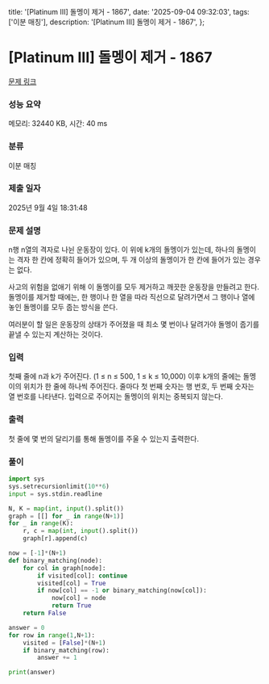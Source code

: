   title: '[Platinum III] 돌멩이 제거 - 1867',
  date: '2025-09-04 09:32:03',
  tags: ['이분 매칭'],
  description: '[Platinum III] 돌멩이 제거 - 1867',
};

# [Platinum III] 돌멩이 제거 - 1867 

[문제 링크](https://www.acmicpc.net/problem/1867) 

### 성능 요약

메모리: 32440 KB, 시간: 40 ms

### 분류

이분 매칭

### 제출 일자

2025년 9월 4일 18:31:48

### 문제 설명

n행 n열의 격자로 나뉜 운동장이 있다. 이 위에 k개의 돌멩이가 있는데, 하나의 돌멩이는 격자 한 칸에 정확히 들어가 있으며, 두 개 이상의 돌멩이가 한 칸에 들어가 있는 경우는 없다.

사고의 위험을 없애기 위해 이 돌멩이를 모두 제거하고 깨끗한 운동장을 만들려고 한다. 돌멩이를 제거할 때에는, 한 행이나 한 열을 따라 직선으로 달려가면서 그 행이나 열에 놓인 돌멩이를 모두 줍는 방식을 쓴다.

여러분이 할 일은 운동장의 상태가 주어졌을 때 최소 몇 번이나 달려가야 돌멩이 줍기를 끝낼 수 있는지 계산하는 것이다.

### 입력 

 첫째 줄에 n과 k가 주어진다. (1 ≤ n ≤ 500, 1 ≤ k ≤ 10,000) 이후 k개의 줄에는 돌멩이의 위치가 한 줄에 하나씩 주어진다. 줄마다 첫 번째 숫자는 행 번호, 두 번째 숫자는 열 번호를 나타낸다. 입력으로 주어지는 돌멩이의 위치는 중복되지 않는다.

### 출력 

 첫 줄에 몇 번의 달리기를 통해 돌멩이를 주울 수 있는지 출력한다.

### 풀이
```python
import sys
sys.setrecursionlimit(10**6)
input = sys.stdin.readline

N, K = map(int, input().split())
graph = [[] for _ in range(N+1)]
for _ in range(K):
    r, c = map(int, input().split())
    graph[r].append(c)

now = [-1]*(N+1)
def binary_matching(node):
    for col in graph[node]:
        if visited[col]: continue
        visited[col] = True
        if now[col] == -1 or binary_matching(now[col]):
            now[col] = node
            return True
    return False

answer = 0
for row in range(1,N+1):
    visited = [False]*(N+1)
    if binary_matching(row):
        answer += 1

print(answer)
```
